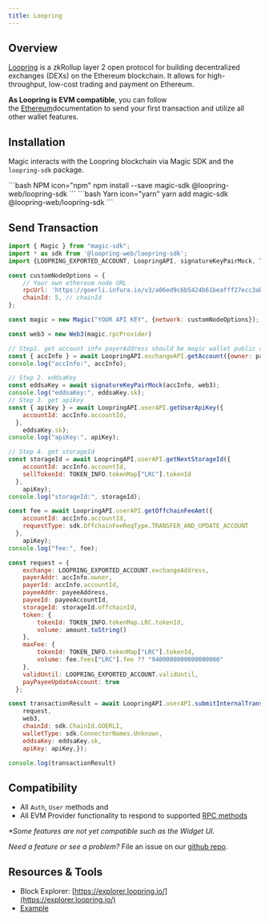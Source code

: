 ---
title: Loopring
---

## Overview

[Loopring](https://loopring.org/#/) is a zkRollup layer 2 open protocol for building decentralized exchanges (DEXs) on the Ethereum blockchain. It allows for high-throughput, low-cost trading and payment on Ethereum.

**As Loopring is EVM compatible**, you can follow the [Ethereum](/embedded-wallet/blockchains/ethereum/javascript)documentation to send your first transaction and utilize all other wallet features.

## Installation

Magic interacts with the Loopring blockchain via Magic SDK and the `loopring-sdk` package.

<CodeGroup>
```bash NPM icon="npm"
npm install --save magic-sdk @loopring-web/loopring-sdk
```
```bash Yarn icon="yarn"
yarn add magic-sdk @loopring-web/loopring-sdk
```
</CodeGroup>

## Send Transaction

```js JavaScript icon="square-js"
import { Magic } from "magic-sdk";
import * as sdk from '@loopring-web/loopring-sdk';
import {LOOPRING_EXPORTED_ACCOUNT, LoopringAPI, signatureKeyPairMock, TOKEN_INFO, web3} from "./Loopring";

const customNodeOptions = {
    // Your own ethereum node URL
    rpcUrl: 'https://goerli.infura.io/v3/a06ed9c6b5424b61beafff27ecc3abf3',
    chainId: 5, // chainId
};

const magic = new Magic("YOUR API KEY", {network: customNodeOptions});

const web3 = new Web3(magic.rpcProvider)

// Step1. get account info payerAddress should be magic wallet public address
const { accInfo } = await LoopringAPI.exchangeAPI.getAccount({owner: payerAddress});
console.log("accInfo:", accInfo);

// Step 2. eddsaKey
const eddsaKey = await signatureKeyPairMock(accInfo, web3);
console.log("eddsaKey:", eddsaKey.sk);
// Step 3. get apikey
const { apiKey } = await LoopringAPI.userAPI.getUserApiKey({
    accountId: accInfo.accountId,
  },
    eddsaKey.sk);
console.log("apiKey:", apiKey);

// Step 4. get storageId
const storageId = await LoopringAPI.userAPI.getNextStorageId({
    accountId: accInfo.accountId,
    sellTokenId: TOKEN_INFO.tokenMap["LRC"].tokenId
  },
    apiKey);
console.log("storageId:", storageId);

const fee = await LoopringAPI.userAPI.getOffchainFeeAmt({
    accountId: accInfo.accountId,
    requestType: sdk.OffchainFeeReqType.TRANSFER_AND_UPDATE_ACCOUNT
  },
    apiKey);
console.log("fee:", fee);

const request = {
    exchange: LOOPRING_EXPORTED_ACCOUNT.exchangeAddress,
    payerAddr: accInfo.owner,
    payerId: accInfo.accountId,
    payeeAddr: payeeAddress,
    payeeId: payeeAccountId,
    storageId: storageId.offchainId,
    token: {
        tokenId: TOKEN_INFO.tokenMap.LRC.tokenId,
        volume: amount.toString()
    },
    maxFee: {
        tokenId: TOKEN_INFO.tokenMap["LRC"].tokenId,
        volume: fee.fees["LRC"].fee ?? "9400000000000000000"
    },
    validUntil: LOOPRING_EXPORTED_ACCOUNT.validUntil,
    payPayeeUpdateAccount: true
  };

const transactionResult = await LoopringAPI.userAPI.submitInternalTransfer({
    request,
    web3,
    chainId: sdk.ChainId.GOERLI,
    walletType: sdk.ConnectorNames.Unknown,
    eddsaKey: eddsaKey.sk,
    apiKey: apiKey,});

console.log(transactionResult)
```

## Compatibility

- All `Auth`, `User` methods and
- All EVM Provider functionality to respond to supported [RPC methods](/embedded-wallet/api/client-side-sdks/javascript#evm-rpc-methods)

_\*Some features are not yet compatible such as the Widget UI._

_Need a feature or see a problem?_ File an issue on our [github repo](https://github.com/magiclabs/magic-js).

## Resources & Tools

- Block Explorer: [https://explorer.loopring.io/](https://explorer.loopring.io/)
- [Example](https://github.com/magiclabs/example-loopring)
